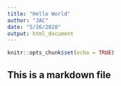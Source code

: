 ```yaml
---
title: "Hello World"
author: "JAC"
date: "5/26/2020"
output: html_document
---
```


```r
knitr::opts_chunk$set(echo = TRUE)
```

## This is a markdown file

